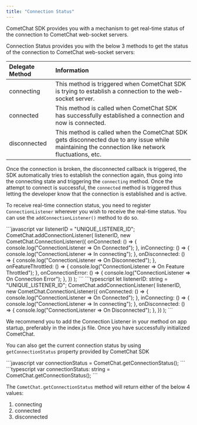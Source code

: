 ```yaml
---
title: "Connection Status"
---
```




CometChat SDK provides you with a mechanism to get real-time status of the connection to CometChat web-socket servers.

Connection Status provides you with the below 3 methods to get the status of the connection to CometChat web-socket servers:

| Delegate Method | Information                                                                                                                                      |
| :--------------- | :------------------------------------------------------------------------------------------------------------------------------------------------ |
| connecting      | This method is triggered when CometChat SDK is trying to establish a connection to the web-socket server.                                        |
| connected       | This method is called when CometChat SDK has successfully established a connection and now is connected.                                         |
| disconnected    | This method is called when the CometChat SDK gets disconnected due to any issue while maintaining the connection like network fluctuations, etc. |

Once the connection is broken, the disconnected callback is triggered, the SDK automatically tries to establish the connection again, thus going into the connecting state and triggering the `connecting` method. Once the attempt to connect is successful, the `connected` method is triggered thus letting the developer know that the connection is established and is active.

To receive real-time connection status, you need to register `ConnectionListener` wherever you wish to receive the real-time status. You can use the `addConnectionListener()` method to do so.

<Tabs>
<Tab title="Connection Listener">
```javascript
var listenerID = "UNIQUE_LISTENER_ID";
CometChat.addConnectionListener(
  listenerID,
  new CometChat.ConnectionListener({
    onConnected: () => {
      console.log("ConnectionListener => On Connected");
    },
    inConnecting: () => {
      console.log("ConnectionListener => In connecting");
    },
    onDisconnected: () => {
      console.log("ConnectionListener => On Disconnected");
    },
    onFeatureThrottled: () => {
      console.log("ConnectionListener => On Feature Throttled");
    },
    onConnectionError: () => {
      console.log("ConnectionListener => On Connection Error");
    },
  })
);
```

</Tab>

<Tab title="TypeScript">
```typescript
let listenerID: string = "UNIQUE_LISTENER_ID";
CometChat.addConnectionListener(
  listenerID,
  new CometChat.ConnectionListener({
    onConnected: () => {
      console.log("ConnectionListener => On Connected");
    },
    inConnecting: () => {
      console.log("ConnectionListener => In connecting");
    },
    onDisconnected: () => {
      console.log("ConnectionListener => On Disconnected");
    },
  })
);
```

</Tab>

</Tabs>

<Note>

We recommend you to add the Connection Listener in your method on app startup, preferably in the index.js file. Once you have successfully initialized CometChat.

</Note>

You can also get the current connection status by using `getConnectionStatus` property provided by CometChat SDK

<Tabs>
<Tab title="Get Connection Status">
```javascript
var connectionStatus = CometChat.getConnectionStatus();
```

</Tab>

<Tab title="TypeScript">
```typescript
var connectionStatus: string = CometChat.getConnectionStatus();
```

</Tab>

</Tabs>

The `CometChat.getConnectionStatus` method will return either of the below 4 values:

1. connecting
2. connected
3. disconnected
